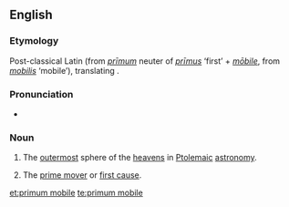 {{wikipedia|Primum Mobile}}
==English==

===Etymology===
Post-classical Latin (from {{etyl|la|en}} ''[[primum|prīmum]]'' neuter of ''[[primus|prīmus]]'' ‘first’ + ''[[mobile#Latin|mōbile]]'', from ''[[mobilis]]'' ‘mobile’), translating {{etyl|ar|en}}.

===Pronunciation===
* {{IPA|/ˌpɹaɪməm ˈməʊbɪli/|lang=en}}

===Noun===
{{en-noun|-}}

# {{context|historical|lang=en}} The [[outermost]] sphere of the [[heavens]] in [[Ptolemaic]] [[astronomy]].
# {{context|theology|philosophy|lang=en}} The [[prime mover]] or [[first cause]].

[[et:primum mobile]]
[[te:primum mobile]]